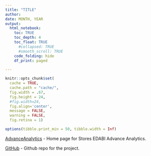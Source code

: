 ```yaml
---
title: "TITLE"
author: 
date: MONTH, YEAR
output:
  html_notebook:
    toc: TRUE
    toc_depth: 4
    toc_float: TRUE 
      #collapsed: TRUE
      #smooth_scroll: TRUE
    code_folding: hide
    df_print: paged

---
```


```r

knitr::opts_chunk$set(
  cache = TRUE, 
  cache.path = "cache/", 
  fig.width = .67, 
  fig.height = 24,
  #fig.width=24,
  fig.align='center',
  message = FALSE, 
  warning = FALSE,
  fig.retina = 1)

options(tibble.print_min = 50, tibble.width = Inf)
```

[AdvanceAnalytics](<HOME PAGE LINK>) - Home page for Stores EDABI Advance Analytics.

[GitHub](<GIT PROJECT LINK>) - Github repo for the project.
 
